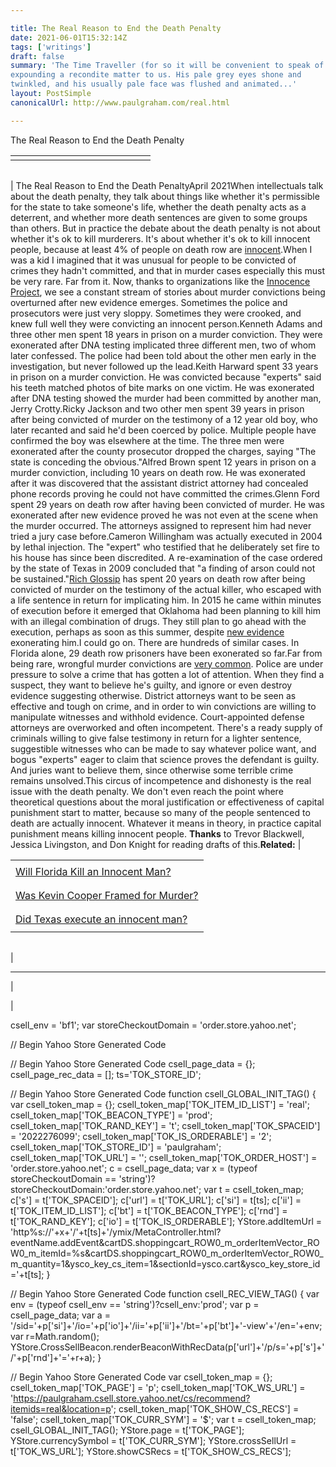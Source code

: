 ```yaml
---

title: The Real Reason to End the Death Penalty
date: 2021-06-01T15:32:14Z
tags: ['writings']
draft: false
summary: 'The Time Traveller (for so it will be convenient to speak of him) was
expounding a recondite matter to us. His pale grey eyes shone and
twinkled, and his usually pale face was flushed and animated...'
layout: PostSimple
canonicalUrl: http://www.paulgraham.com/real.html

---
```


 <!-- 
 (new Image).src="https://store.yahoo.net/cgi-bin/refsd?e=http://www.paulgraham.com/real.html&h=www.paulgraham.com&v=1.0&dr=" + escape(document.referrer); 
 -->

The Real Reason to End the Death Penalty

|     |     |     |     |     |     |     |     |     |     |     |     |     |     |
| --- | --- | --- | --- | --- | --- | --- | --- | --- | --- | --- | --- | --- | --- |
|     |     |

|     |
| --- |

| The Real Reason to End the Death PenaltyApril 2021When intellectuals talk about the death penalty, they talk about
things like whether it's permissible for the state to take someone's
life, whether the death penalty acts as a deterrent, and whether
more death sentences are given to some groups than others. But in
practice the debate about the death penalty is not about whether
it's ok to kill murderers. It's about whether it's ok to kill
innocent people, because at least 4% of people on death row are
[innocent](https://www.pnas.org/content/111/20/7230).When I was a kid I imagined that it was unusual for people to be
convicted of crimes they hadn't committed, and that in murder cases
especially this must be very rare. Far from it. Now, thanks to
organizations like the
[Innocence Project](https://innocenceproject.org/all-cases),
we see a constant stream
of stories about murder convictions being overturned after new
evidence emerges. Sometimes the police and prosecutors were just
very sloppy. Sometimes they were crooked, and knew full well they
were convicting an innocent person.Kenneth Adams and three other men spent 18 years in prison on a
murder conviction. They were exonerated after DNA testing implicated
three different men, two of whom later confessed. The police had
been told about the other men early in the investigation, but never
followed up the lead.Keith Harward spent 33 years in prison on a murder conviction. He
was convicted because "experts" said his teeth matched photos of
bite marks on one victim. He was exonerated after DNA testing showed
the murder had been committed by another man, Jerry Crotty.Ricky Jackson and two other men spent 39 years in prison after being
convicted of murder on the testimony of a 12 year old boy, who later
recanted and said he'd been coerced by police. Multiple people have
confirmed the boy was elsewhere at the time. The three men were
exonerated after the county prosecutor dropped the charges, saying
"The state is conceding the obvious."Alfred Brown spent 12 years in prison on a murder conviction,
including 10 years on death row. He was exonerated after it was
discovered that the assistant district attorney had concealed phone
records proving he could not have committed the crimes.Glenn Ford spent 29 years on death row after having been convicted
of murder. He was exonerated after new evidence proved he was not
even at the scene when the murder occurred. The attorneys assigned
to represent him had never tried a jury case before.Cameron Willingham was actually executed in 2004 by lethal injection.
The "expert" who testified that he deliberately set fire to his
house has since been discredited. A re-examination of the case
ordered by the state of Texas in 2009 concluded that "a finding of
arson could not be sustained."[Rich Glossip](https://saverichardglossip.com/facts)
has spent 20 years on death row after being convicted
of murder on the testimony of the actual killer, who escaped with
a life sentence in return for implicating him. In 2015 he came
within minutes of execution before it emerged that Oklahoma had
been planning to kill him with an illegal combination of drugs.
They still plan to go ahead with the execution, perhaps as soon as
this summer, despite
[new
evidence](https://www.usnews.com/news/best-states/oklahoma/articles/2020-10-14/attorney-for-oklahoma-death-row-inmate-claims-new-evidence) exonerating him.I could go on. There are hundreds of similar cases. In Florida
alone, 29 death row prisoners have been exonerated so far.Far from being rare, wrongful murder convictions are
[very common](https://deathpenaltyinfo.org/policy-issues/innocence/description-of-innocence-cases).
Police are under pressure to solve a crime that has gotten a lot
of attention. When they find a suspect, they want to believe he's
guilty, and ignore or even destroy evidence suggesting otherwise.
District attorneys want to be seen as effective and tough on crime,
and in order to win convictions are willing to manipulate witnesses
and withhold evidence. Court-appointed defense attorneys are
overworked and often incompetent. There's a ready supply of criminals
willing to give false testimony in return for a lighter sentence,
suggestible witnesses who can be made to say whatever police want,
and bogus "experts" eager to claim that science proves the defendant
is guilty. And juries want to believe them, since otherwise some
terrible crime remains unsolved.This circus of incompetence and dishonesty is the real issue with
the death penalty. We don't even reach the point where theoretical
questions about the moral justification or effectiveness of capital
punishment start to matter, because so many of the people sentenced
to death are actually innocent. Whatever it means in theory, in
practice capital punishment means killing innocent people.
**Thanks** to Trevor Blackwell, Jessica Livingston, and Don Knight for
reading drafts of this.**Related:** |

|                                                                                                                                             |
| ------------------------------------------------------------------------------------------------------------------------------------------- |
|                                                                                                                                             |
| [Will Florida Kill an Innocent Man?](https://www.nytimes.com/2019/12/29/opinion/james-dailey-florida-murder.html)                           |
|                                                                                                                                             |
|                                                                                                                                             |
| [Was Kevin Cooper Framed for Murder?](https://www.nytimes.com/interactive/2018/05/17/opinion/sunday/kevin-cooper-california-death-row.html) |
|                                                                                                                                             |
|                                                                                                                                             |
| [Did Texas execute an innocent man?](https://www.newyorker.com/magazine/2009/09/07/trial-by-fire)                                           |
|                                                                                                                                             |

|     |
| --- |

|

---

|

|

csell_env = 'bf1';
var storeCheckoutDomain = 'order.store.yahoo.net';

// Begin Yahoo Store Generated Code

// Begin Yahoo Store Generated Code
csell_page_data = {}; csell_page_rec_data = []; ts='TOK_STORE_ID';

// Begin Yahoo Store Generated Code
function csell_GLOBAL_INIT_TAG() { var csell_token_map = {}; csell_token_map['TOK\_ITEM\_ID\_LIST'] = 'real'; csell_token_map['TOK\_BEACON\_TYPE'] = 'prod'; csell_token_map['TOK\_RAND\_KEY'] = 't'; csell_token_map['TOK\_SPACEID'] = '2022276099'; csell_token_map['TOK\_IS\_ORDERABLE'] = '2'; csell_token_map['TOK\_STORE\_ID'] = 'paulgraham'; csell_token_map['TOK\_URL'] = ''; csell_token_map['TOK\_ORDER\_HOST'] = 'order.store.yahoo.net'; c = csell_page_data; var x = (typeof storeCheckoutDomain == 'string')?storeCheckoutDomain:'order.store.yahoo.net'; var t = csell_token_map; c['s'] = t['TOK\_SPACEID']; c['url'] = t['TOK\_URL']; c['si'] = t[ts]; c['ii'] = t['TOK\_ITEM\_ID\_LIST']; c['bt'] = t['TOK\_BEACON\_TYPE']; c['rnd'] = t['TOK\_RAND\_KEY']; c['io'] = t['TOK\_IS\_ORDERABLE']; YStore.addItemUrl = 'http%s://'+x+'/'+t[ts]+'/ymix/MetaController.html?eventName.addEvent&cartDS.shoppingcart_ROW0_m_orderItemVector_ROW0_m_itemId=%s&cartDS.shoppingcart_ROW0_m_orderItemVector_ROW0_m_quantity=1&ysco_key_cs_item=1&sectionId=ysco.cart&ysco_key_store_id='+t[ts]; }

// Begin Yahoo Store Generated Code
function csell_REC_VIEW_TAG() { var env = (typeof csell_env == 'string')?csell_env:'prod'; var p = csell_page_data; var a = '/sid='+p['si']+'/io='+p['io']+'/ii='+p['ii']+'/bt='+p['bt']+'-view'+'/en='+env; var r=Math.random(); YStore.CrossSellBeacon.renderBeaconWithRecData(p['url']+'/p/s='+p['s']+'/'+p['rnd']+'='+r+a); }

// Begin Yahoo Store Generated Code
var csell_token_map = {}; csell_token_map['TOK\_PAGE'] = 'p'; csell_token_map['TOK\_WS\_URL'] = 'https://paulgraham.csell.store.yahoo.net/cs/recommend?itemids=real&location=p'; csell_token_map['TOK\_SHOW\_CS\_RECS'] = 'false'; csell_token_map['TOK\_CURR\_SYM'] = '$'; var t = csell_token_map; csell_GLOBAL_INIT_TAG(); YStore.page = t['TOK\_PAGE']; YStore.currencySymbol = t['TOK\_CURR\_SYM']; YStore.crossSellUrl = t['TOK\_WS\_URL']; YStore.showCSRecs = t['TOK\_SHOW\_CS\_RECS'];
